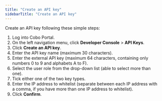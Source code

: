 ```yaml
---
title: "Create an API key"
sidebarTitle: "Create an API key"
---
```


Create an API key following these simple steps:

1. Log into Cobo Portal.
2. On the left navigation menu, click **Developer Console** > **API Keys**.
3. Click **Create an API key**.
4. Enter the API key name (maximum 30 characters).
5. Enter the external API key (maximum 64 characters, containing only numbers 0 to 9 and alphabets A to F).
6. Select the user role from the drop-down list (able to select more than one).
7. Tick either one of the two key types.
8. Enter the IP address to whitelist (separate between each IP address with a comma, if you have more than one IP address to whitelist).
9. Click **Confirm**.
